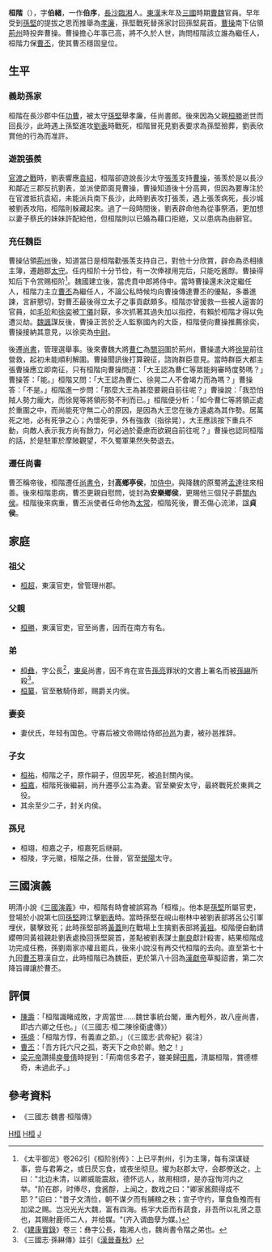 {{東亞男性歷史人物
|名稱 = 桓階
|身份 = 尚書令
|國家 = [[中國|中國]]
|時代 =  [[曹魏|曹魏]]
|主君 =[[孫堅|孫堅]]、[[曹操|曹操]]、[[曹丕|曹丕]]
|屆數 =
|最高職務 =[[尚書令|尚書令]]、[[侍中|侍中]]
|前任 = 
|繼任 = 
|圖片名稱 =
|圖片大小 =
|圖片說明 =
|姓 =桓
|名 =階
|姓名 =
|字 =伯緒/伯序
|號=
|名乘 = <!--琉球士族用-->
|官職 =
|封爵 =高鄉亭侯、安樂鄉侯
|封號 =
|位階 =
|御稱號 = <!--日本皇族之稱號-->
|宮號1 = <!--日本皇族之宮號-->
|宮號2 = <!--朝鮮王族之宮號-->
|封地 =
|神號 =
|尊號 =
|族裔 = 
|旗籍 = <!--清朝旗人專用-->
|氏族 =
|籍貫 = 長沙臨湘
|本貫 = <!--朝鮮人用-->
|祖籍 =
|本籍 =
|出身地 =
|府邸 =
|世系 = 
|初名 =
|乳名 = <!--日本、朝鮮、琉球以外人物用-->
|幼名 = <!--日本人用-->
|兒名 = <!--朝鮮人用-->
|童名 = <!--琉球人用-->
|小字 =
|別名 =
|法號 =
|院號 =
|其他名號 =
|出生日期 =
|出生地點 =
|婚年 =
|逝世日期 =
|逝世地點 =
|廟號 =
|諡號 =貞侯
|墓葬 =
|祠廟 =
|父親 =桓勝
|嫡母 =
|母親 =
|繼父=
|繼母=
|養父=
|養母=
|猶父= <!--日本人用-->
|烏帽子親= <!--日本人、琉球人用-->
|元配 =
|正室 =
|妻 =
|繼室 =
|平妻 =
|側室 =
|元配之父 =
|元配之嫡母 =
|元配之母 =
|正室之父 =
|正室之嫡母 =
|正室之母 =
|妻之父 =
|妻之嫡母 =
|妻之母 =
|繼室之父 =
|繼室之嫡母 =
|繼室之母 =
|平妻之父 =
|平妻之嫡母 =
|平妻之母 =
|兄弟 =
|姊妹 =
|嫡兄弟 =
|嫡姊妹 =
|庶兄弟 =
|庶姊妹 =
|同胞兄弟 =桓彝
|同胞姊妹 =
|異母兄弟 =
|異母姊妹 =
|異父兄弟 =
|異父姊妹 =
|繼兄弟 =
|繼姊妹 =
|子 =桓祐、桓嘉
|女 =
|嫡子 =
|嫡女 =
|庶子 =
|庶女 =
|養子 =
|養女 =
|猶子 = <!--日本人用-->
|婿養子 = <!--日本人用-->
|烏帽子子 = <!--日本人用-->
|繼子 =
|繼女 =
|其他親屬 =
|出身 = <!---此处指科举出身--->
|功名 = 
|經歷 = 
|著作 =
|注釋 =
}}
'''桓階'''（{{bd|？||220年~226年|catIdx=H桓}}），字'''伯緒'''，一作'''伯序'''，[[長沙|長沙]][[臨湘|臨湘]]人。[[東漢|東漢]]末年及[[三國|三國]]時期[[曹魏|曹魏]]官員。早年受到[[孫堅|孫堅]]的提拔之恩而推舉為[[孝廉|孝廉]]，孫堅戰死替孫家討回孫堅屍首。[[曹操|曹操]]南下佔領[[荊州|荊州]]時投奔曹操。曹操擔心年事已高，將不久於人世，詢問桓階該立誰為繼任人，桓階力保[[曹丕|曹丕]]，使其曹丕穩固皇位。

==生平==
===義助孫家===
桓階在長沙郡中任[[功曹|功曹]]，被太守[[孫堅|孫堅]]舉孝廉，任尚書郎。後來因為父親[[桓勝|桓勝]]逝世而回長沙，此時遇上孫堅進攻[[劉表|劉表]]時戰死，桓階冒死見劉表要求為孫堅殮葬，劉表欣賞他的行為而准許。

===遊說張羨===
[[官渡之戰|官渡之戰]]時，劉表響應[[袁紹|袁紹]]，桓階卻遊說長沙太守[[張羡_(三國)|張羡]]支持[[曹操|曹操]]，張羡於是以長沙和鄰近三郡反抗劉表，並派使節面見曹操，曹操知道後十分高興，但因為要專注於在官渡抵抗袁紹，未能派兵南下長沙，此時劉表攻打張羡，遇上張羡病死，長沙城被劉表攻陷，桓階則躲藏起來。過了一段時間後，劉表辟命他為從事祭酒，更加想以妻子蔡氏的妹妹許配給他，但桓階則以已婚為藉口拒絕，又以患病為由辭官。

===充任魏臣===
曹操佔領[[荊州|荊州]]後，知道當日是桓階勸張羡支持自己，對他十分欣賞，辟命為丞相掾主簿，遷趙郡[[太守|太守]]。任内桓阶十分节俭，有一次俸禄用完后，只能吃酱酻。曹操得知后下令赏赐桓阶<ref>《太平御览》卷262引《桓阶别传》：上已平荆州，引为主簿，每有深谋疑事，尝与君筹之，或日昃忘食，或夜坐彻旦。擢为赵郡太守，会郡僚送之，上曰："北边未清，以卿威能震敌，德怀远人，故用相烦，是亦寇恂河内之举。"阶在郡，时俸尽，食酱酻，上闻之，数戏之曰："卿家酱颇得成不耶？"诏曰："昔子文清俭，朝不谋夕而有脯粮之秩；宣子守约，箪食鱼飧而有加梁之赐。岂况光光大魏，富有四海。栋宇大臣而有蔬食，非吾所以礼贤之意也，其赐射鹿师二人，并给媒。"(齐入谓曲孽为媒。)</ref>。魏國建立後，當虎賁中郎將侍中。當時曹操還未決定繼任人，桓階力主立[[曹丕|曹丕]]為繼任人，不論公私時候均向曹操傳達曹丕的優點，多番進諫，言辭懇切，對曹丕最後得立太子之事貢獻頗多。桓階亦曾援救一些被人逼害的官員，如[[毛玠|毛玠]]和[[徐奕|徐奕]]被[[丁儀|丁儀]]討厭，多次抓著其過失加以指控，有賴於桓階才得以免遭災劫。[[魏諷|魏諷]]謀反後，曹操正苦於乏人監察國內的大臣，桓階便向曹操推薦徐奕，曹操接納其意見，以徐奕為[[中尉_(古代官制)|中尉]]。

後遷[[尚書|尚書]]，管理選舉事。後來曹魏大將[[曹仁|曹仁]]為[[關羽|關羽]]圍於荊州，曹操遣大將[[徐晃|徐晃]]前往營救，起初未能順利解圍。曹操聞訊後打算親征，諮詢群臣意見。當時群臣大都主張曹操應立即南征，只有桓階向曹操問道：「大王認為曹仁等眾能夠審時度勢嗎？」曹操答：「能。」桓階又問：「大王認為曹仁、徐晃二人不會竭力而為嗎？」曹操答：「不是。」桓階進一步問：「那麼大王為甚麼要親自前往呢？」曹操說：「我恐怕賊人勢力龐大，而徐晃等將領形勢不利而已。」桓階便分析：「如今曹仁等將領正處於重圍之中，而尚能死守無二心的原因，是因為大王您在後方遠處為其作勢。居萬死之地，必有死爭之心；內懷死爭，外有強救（指徐晃），大王應該按下重兵不動，向敵人表示我方尚有餘力，何必過於憂慮而欲親自前往呢？」曹操也認同桓階的話，於是駐軍於摩陂觀望，不久蜀軍果然失勢退去。

===遷任尚書===
曹丕稱帝後，桓階遷任[[尚書令|尚書令]]，封'''高鄉亭侯'''，加[[侍中|侍中]]。與降魏的原蜀將[[孟達|孟達]]往來相善。後來桓階患病，曹丕更親自慰問，徙封為'''安樂鄉侯'''，更賜他三個兒子爵[[關內侯|關內侯]]。桓階後來病重，曹丕派使者任命他為[[太常|太常]]，桓階死後，曹丕傷心流涕，諡'''貞侯'''。

==家庭==
===祖父===
*[[桓超|桓超]]，東漢官吏，曾管理州郡。

===父親===
*[[桓勝|桓勝]]，東漢官吏，官至尚書，因而在南方有名。

===弟===
*[[桓彝_(三國)|桓彝]]，字公長<ref>《[[建康實錄|建康實錄]]》卷三：彝字公長，臨湘人也，魏尚書令階之弟也。</ref>，[[孙吴|東吳]]尚書，因不肯在宣告[[孫亮|孫亮]]罪狀的文書上署名而被[[孫綝|孫綝]]所殺<ref>《三國志·孫綝傳》註引《[[漢晉春秋|漢晉春秋]]》</ref>。
*[[桓纂|桓纂]]，官至散騎侍郎，赐爵关内侯。

===妻妾===
*妻伏氏，年轻有国色。守寡后被文帝赐给侍郎[[孙邕|孙邕]]为妻，被孙邕推辞。

===子女===
*[[桓祐|桓祐]]，桓階之子，原作嗣子，但因早死，被追封關內侯。
*[[桓嘉|桓嘉]]，桓階死後繼嗣，尚升遷亭公主為妻。官至樂安太守，最終戰死於東興之役。
*其余至少二子，封关内侯。

===孫兒===
*桓翊，桓嘉之子，桓嘉死后继嗣。
*桓陵，字元徽，桓階之孫，仕晉，官至[[滎陽|滎陽]]太守。

==三國演義==
明清小說《[[三國演義|三國演義]]》中，桓階有時會被誤寫為「桓楷」。他本是[[孫堅|孫堅]]所屬官吏，登場於小說第七回[[孫堅|孫堅]]跨江擊[[劉表|劉表]]時。當時孫堅在峴山樹林中被劉表部將呂公引軍埋伏，襲擊致死；此時孫堅部將[[黃蓋|黃蓋]]則在戰場上生擒劉表部將[[黃祖|黃祖]]。桓階便自動請纓帶同黃祖親赴劉表處換回孫堅屍首，差點被劉表謀士[[蒯良|蒯良]]獻計殺害，結果桓階成功完成任務，孫劉兩家亦權且罷兵，後來小說沒有再交代桓階的去向。直至第七十九回[[曹丕|曹丕]]篡漢自立，此時桓階已為魏臣，更於第八十回為[[漢獻帝|漢獻帝]]草擬詔書，第二次降旨禪讓於曹丕。

==評價==
*[[陳壽|陳壽]]：「桓階識睹成敗，才周當世……魏世事統台閣，重內輕外，故八座尚書，即古六卿之任也。」（《三國志·桓二陳徐衛盧傳》）
*[[孫盛|孫盛]]：「桓階方惇，有義直之節。」（《三國志·武帝紀》裴注）
*[[曹丕|曹丕]]：「吾方託六尺之孤，寄天下之命於卿。勉之！」
*[[梁元帝|梁元帝]]讚揚[[庾曼倩|庾曼倩]]時提到：「荊南信多君子，雖美歸[[田鳳|田鳳]]，清屬桓階，賞德標奇，未過此子。」


==參考資料==
*《三國志·魏書·桓階傳》
<div class="references-small">
<references></references>
</div>

{{三国志}}
[[Category:東漢政治人物|H桓]]
[[Category:曹魏政治人物|H桓]]
[[Category:桓姓|J]]